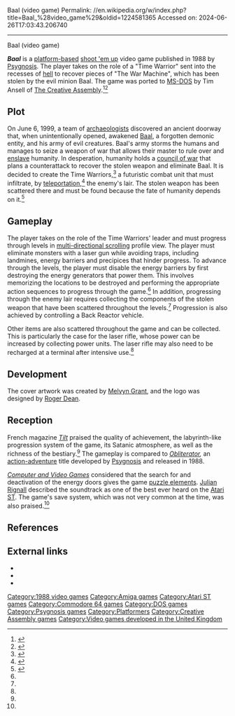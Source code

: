 Baal (video game)
Permalink: //en.wikipedia.org/w/index.php?title=Baal_%28video_game%29&oldid=1224581365
Accessed on: 2024-06-26T17:03:43.206740



------
Baal (video game)
{{Infobox video game
| title = Baal
| image = Baal cover art.jpg
| caption = 
| developer = [[Psygnosis]]<br>[[The Creative Assembly]] (MS-DOS)<br>[[Probe Software]] (C64)
| publisher = [[Psygnosis|Psyclapse]]
| designer = Wayne Smithson
| released = [[1988 in video gaming|1988]]
| genre = [[Platform game|Platform]]
| modes = [[Single-player]]
| platforms = [[Amiga]], [[Atari ST]], [[Commodore 64]], [[MS-DOS]]
}}

'''''Baal''''' is a [[platform game|platform-based]] [[shoot 'em up]] video game published in 1988 by [[Psygnosis]]. The player takes on the role of a "Time Warrior" sent into the recesses of [[hell]] to recover pieces of "The War Machine", which has been stolen by the evil minion Baal. The game was ported to [[MS-DOS]] by Tim Ansell of [[The Creative Assembly]].<ref>{{cite web|title=Baal Screenshots for DOS|url=http://www.mobygames.com/game/dos/baal/screenshots/gameShotId,14608/|website=[[MobyGames]]|publisher=Blue Flame Labs|accessdate=15 August 2015}}</ref><ref name=OGDB>{{cite web|url=http://ogdb.eu/index.php?section=company&companyid=614|title=The Creative Assembly, Ltd.|publisher=OGDB|language=German|accessdate=27 January 2013}}</ref>

== Plot ==
On June 6, 1999, a team of [[Archaeology|archaeologists]] discovered an ancient doorway that, when unintentionally opened, awakened [[Baal]], a forgotten demonic entity, and his army of evil creatures. Baal's army storms the humans and manages to seize a weapon of war that allows their master to rule over and [[Slavery|enslave]] humanity. In desperation, humanity holds a [[council of war]] that plans a counterattack to recover the stolen weapon and eliminate Baal. It is decided to create the Time Warriors,<ref name=":0">{{Cite news|title=To Hell And Baal|pages=43|work=[[The Games Machine]]|url=http://amr.abime.net/issue_828_pages|access-date=January 15, 2021}}</ref> a futuristic combat unit that must infiltrate, by [[teleportation]],<ref name=":1">{{Cite news|last=Caberia|first=Eric|title=Baal|language=French|pages=56–57|work=[[Tilt (French magazine)|Tilt]]|issue=63|publication-date=February 1989|url=https://archive.org/details/Tilt063/page/n55/mode/2up|access-date=January 15, 2021}}</ref> the enemy's lair. The stolen weapon has been scattered there and must be found because the fate of humanity depends on it.<ref>{{Cite news|date=February 1989|title=Baal|pages=54–55|work=ST Amiga Format|issue=8|url=http://amr.abime.net/issue_588_pages|access-date=January 15, 2021}}</ref>

== Gameplay ==
The player takes on the role of the Time Warriors' leader and must progress through levels in [[Scrolling|multi-directional scrolling]] profile view. The player must eliminate monsters with a laser gun while avoiding traps, including landmines, energy barriers and precipices that hinder progress. To advance through the levels, the player must disable the energy barriers by first destroying the energy generators that power them. This involves memorizing the locations to be destroyed and performing the appropriate action sequences to progress through the game.<ref name=":1" /> In addition, progressing through the enemy lair requires collecting the components of the stolen weapon that have been scattered throughout the levels.<ref name=":0" /> Progression is also achieved by controlling a Back Reactor vehicle.

Other items are also scattered throughout the game and can be collected. This is particularly the case for the laser rifle, whose power can be increased by collecting power units. The laser rifle may also need to be recharged at a terminal after intensive use.<ref name=":0" />

==Development==
The cover artwork was created by [[Melvyn Grant]], and the logo was designed by [[Roger Dean (artist)|Roger Dean]].{{Citation needed|date=November 2021}}

== Reception ==
{{Video game reviews
| ACE = 730/1000 (Amiga)<ref>{{Cite news|year=1989|title=Baal|page=81|work=[[ACE (magazine)|Advanced Computer Entertainment]]|issue=23|url=http://amr.abime.net/issue_1186_pages|access-date=January 16, 2021}}</ref>
726/1000 (Atari ST)<ref>{{Cite news|date=April 1989|title=Baal|page=63|work=[[ACE (magazine)|Advanced Computer Entertainment]]|issue=19|url=http://amr.abime.net/issue_1182_pages|access-date=January 16, 2021}}</ref>
700/1000 (DOS)<ref>{{Cite news|date=November 1989|title=Baal|page=98|work=[[ACE (magazine)|Advanced Computer Entertainment]]|issue=26|url=http://amr.abime.net/issue_1189_pages|access-date=January 16, 2021}}</ref>
| TILT = 18/20 (Atari ST)<ref name=":1" />
| TGM = 65/100 (Amiga)<ref>{{Cite news|year=1989|title=Baal|page=89|work=[[The Games Machine]]|issue=21|url=http://amr.abime.net/issue_834_pages|access-date=January 15, 2021}}</ref>
81/100 (Atari ST)<ref name=":0" />
61/100 (C64)<ref>{{Cite news|date=May 1989|title=Baal|page=35|work=[[The Games Machine]]|issue=18|url=http://amr.abime.net/issue_831_pages|access-date=January 15, 2021}}</ref>
}}
French magazine ''[[Tilt (French magazine)|Tilt]]'' praised the quality of achievement, the labyrinth-like progression system of the game, its Satanic atmosphere, as well as the richness of the bestiary.<ref name=":1" /> The gameplay is compared to ''[[Obliterator]],'' an [[Action-adventure game|action-adventure]] title developed by [[Psygnosis]] and released in 1988.

''[[Computer and Video Games]]'' considered that the search for and deactivation of the energy doors gives the game [[Puzzle video game|puzzle elements]]. [[Julian Rignall]]  described the soundtrack as one of the best ever heard on the [[Atari ST]]. The game's save system, which was not very common at the time, was also praised.<ref name=":0" />

==References==
{{Reflist}}

==External links==
*{{lemon64 game|id=187|name=Baal}}
*{{abime|id=3}}
*{{atarimania|id=8642}}
{{Use dmy dates|date=June 2017}}
{{Authority control}}

[[Category:1988 video games]]
[[Category:Amiga games]]
[[Category:Atari ST games]]
[[Category:Commodore 64 games]]
[[Category:DOS games]]
[[Category:Psygnosis games]]
[[Category:Platformers]]
[[Category:Creative Assembly games]]
[[Category:Video games developed in the United Kingdom]]